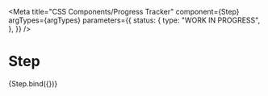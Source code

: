 
<Meta
  title="CSS Components/Progress Tracker"
  component={Step}
  argTypes={argTypes}
  parameters={{
    status: {
      type: "WORK IN PROGRESS",
    },
  }}
/>

# Step

<Canvas>
  <Story name="Step" args={defaultArgs}>
    {Step.bind({})}
  </Story>
</Canvas>

<ArgsTable story="Step" />
